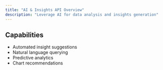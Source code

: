 ```yaml
---
title: "AI & Insights API Overview"
description: "Leverage AI for data analysis and insights generation"
---
```


## Capabilities

- Automated insight suggestions
- Natural language querying
- Predictive analytics
- Chart recommendations
